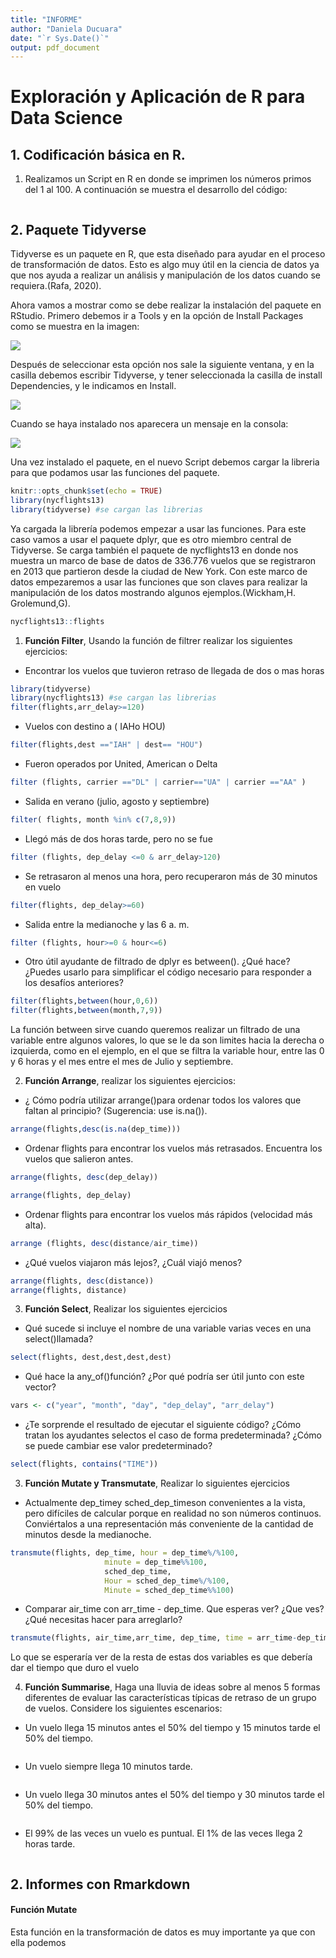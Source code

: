 ---
title: "INFORME"
author: "Daniela Ducuara"
date: "`r Sys.Date()`"
output: pdf_document
---

# Exploración y Aplicación de R para Data Science

## 1. Codificación básica en R.

1.  Realizamos un Script en R en donde se imprimen los números primos del 1 al 100. A continuación se muestra el desarrollo del código:

```{r }

```

## 2. Paquete Tidyverse

Tidyverse es un paquete en R, que esta diseñado para ayudar en el proceso de transformación de datos. Esto es algo muy útil en la ciencia de datos ya que nos ayuda a realizar un análisis y manipulación de los datos cuando se requiera.(Rafa, 2020).

Ahora vamos a mostrar como se debe realizar la instalación del paquete en RStudio. Primero debemos ir a Tools y en la opción de Install Packages como se muestra en la imagen:

![](Captur1a1.png)

Después de seleccionar esta opción nos sale la siguiente ventana, y en la casilla debemos escribir Tidyverse, y tener seleccionada la casilla de install Dependencies, y le indicamos en Install.

![](captura2.png)

Cuando se haya instalado nos aparecera un mensaje en la consola:

![](captura3.png)

Una vez instalado el paquete, en el nuevo Script debemos cargar la libreria para que podamos usar las funciones del paquete.

```{r setup, include=FALSE}
knitr::opts_chunk$set(echo = TRUE)
library(nycflights13)
library(tidyverse) #se cargan las librerias


```

Ya cargada la librería podemos empezar a usar las funciones. Para este caso vamos a usar el paquete dplyr, que es otro miembro central de Tidyverse. Se carga también el paquete de nycflights13 en donde nos muestra un marco de base de datos de 336.776 vuelos que se registraron en 2013 que partieron desde la ciudad de New York. Con este marco de datos empezaremos a usar las funciones que son claves para realizar la manipulación de los datos mostrando algunos ejemplos.(Wickham,H. Grolemund,G).

```{r}
nycflights13::flights
```

1.  **Función Filter**, Usando la función de filtrer realizar los siguientes ejercicios:

-   Encontrar los vuelos que tuvieron retraso de llegada de dos o mas horas

```{r}
library(tidyverse)
library(nycflights13) #se cargan las librerias
filter(flights,arr_delay>=120)

```

-   Vuelos con destino a ( IAHo HOU)

```{r}
filter(flights,dest =="IAH" | dest== "HOU")
```

-   Fueron operados por United, American o Delta

```{r, echo=TRUE}
filter (flights, carrier =="DL" | carrier=="UA" | carrier =="AA" )

```

-   Salida en verano (julio, agosto y septiembre)

```{r, echo=TRUE}
filter( flights, month %in% c(7,8,9))

```

-   Llegó más de dos horas tarde, pero no se fue

```{r, echo=TRUE}
filter (flights, dep_delay <=0 & arr_delay>120)
```

-   Se retrasaron al menos una hora, pero recuperaron más de 30 minutos en vuelo

```{r, echo=TRUE}
filter(flights, dep_delay>=60)
```

-   Salida entre la medianoche y las 6 a. m.

```{r, echo=TRUE}
filter (flights, hour>=0 & hour<=6)
```

-   Otro útil ayudante de filtrado de dplyr es between(). ¿Qué hace? ¿Puedes usarlo para simplificar el código necesario para responder a los desafíos anteriores?

```{r, echo=TRUE}
filter(flights,between(hour,0,6))
filter(flights,between(month,7,9))
```

La función between sirve cuando queremos realizar un filtrado de una variable entre algunos valores, lo que se le da son limites hacia la derecha o izquierda, como en el ejemplo, en el que se filtra la variable hour, entre las 0 y 6 horas y el mes entre el mes de Julio y septiembre.

2.  **Función Arrange**, realizar los siguientes ejercicios:

-   ¿ Cómo podría utilizar arrange()para ordenar todos los valores que faltan al principio? (Sugerencia: use is.na()).

```{r, echo=TRUE}
arrange(flights,desc(is.na(dep_time)))
```

-   Ordenar flights para encontrar los vuelos más retrasados. Encuentra los vuelos que salieron antes.

```{r, echo=TRUE}
arrange(flights, desc(dep_delay))

```

```{r, echo=TRUE}
arrange(flights, dep_delay)
```

-   Ordenar flights para encontrar los vuelos más rápidos (velocidad más alta).

```{r, echo=TRUE}
arrange (flights, desc(distance/air_time))
```

-   ¿Qué vuelos viajaron más lejos?, ¿Cuál viajó menos?

```{r, echo=TRUE}
arrange(flights, desc(distance))
arrange(flights, distance)
```

3.  **Función Select**, Realizar los siguientes ejercicios

-   Qué sucede si incluye el nombre de una variable varias veces en una select()llamada?

```{r, echo=TRUE}
select(flights, dest,dest,dest,dest)
```

-   Qué hace la any_of()función? ¿Por qué podría ser útil junto con este vector?

```{r, echo=TRUE, message=TRUE}
vars <- c("year", "month", "day", "dep_delay", "arr_delay")

```

-   ¿Te sorprende el resultado de ejecutar el siguiente código? ¿Cómo tratan los ayudantes selectos el caso de forma predeterminada? ¿Cómo se puede cambiar ese valor predeterminado?

```{r, echo=TRUE}
select(flights, contains("TIME"))
```

3.  **Función Mutate y Transmutate**, Realizar lo siguientes ejercicios

-   Actualmente dep_timey sched_dep_timeson convenientes a la vista, pero difíciles de calcular porque en realidad no son números continuos. Conviértalos a una representación más conveniente de la cantidad de minutos desde la medianoche.

```{r, echo=TRUE}
transmute(flights, dep_time, hour = dep_time%/%100,
                     minute = dep_time%%100, 
                     sched_dep_time, 
                     Hour = sched_dep_time%/%100,
                     Minute = sched_dep_time%%100)
```

-   Comparar air_time con arr_time - dep_time. Que esperas ver? ¿Que ves? ¿Qué necesitas hacer para arreglarlo?

```{r, echo=TRUE}
transmute(flights, air_time,arr_time, dep_time, time = arr_time-dep_time)
```

Lo que se esperaría ver de la resta de estas dos variables es que debería dar el tiempo que duro el vuelo

4.  **Función Summarise**, Haga una lluvia de ideas sobre al menos 5 formas diferentes de evaluar las características típicas de retraso de un grupo de vuelos. Considere los siguientes escenarios:

-   Un vuelo llega 15 minutos antes el 50% del tiempo y 15 minutos tarde el 50% del tiempo.

```{r, echo=TRUE}

```

-   Un vuelo siempre llega 10 minutos tarde.

```{r, echo=TRUE}

```

-   Un vuelo llega 30 minutos antes el 50% del tiempo y 30 minutos tarde el 50% del tiempo.

```{r,echo=TRUE}

```

-   El 99% de las veces un vuelo es puntual. El 1% de las veces llega 2 horas tarde.

```{r, echo=TRUE}

```

## 2. Informes con Rmarkdown

#### Función Mutate

Esta función en la transformación de datos es muy importante ya que con ella podemos
